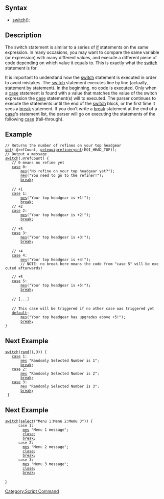 == Syntax ==
* [[switch]](<expression>);
== Description ==
The switch statement is similar to a series of [[if]] statements on the same expression. In many occasions, you may want to compare the same variable (or expression) with many different values, and execute a different piece of code depending on which value it equals to. This is exactly what the [[switch]] statement is for. 

It is important to understand how the [[switch]] statement is executed in order to avoid mistakes. The [[switch]] statement executes line by line (actually, statement by statement). In the beginning, no code is executed. Only when a [[case]] statement is found with a value that matches the value of the switch expression the [[case]] statement(s) will to executed. The parser continues to execute the statements until the end of the [[switch]] block, or the first time it sees a [[break]] statement. If you don't write a [[break]] statement at the end of a [[case]]'s statement list, the parser will go on executing the statements of the following [[case]] (fall-through). 

== Example ==
 // Returns the number of refines on your top headgear
 [[set]](.@refCount, [[getequiprefinerycnt]](EQI_HEAD_TOP));
 // Output a message
 [[switch]](.@refCount) {
 	// 0 means no refine yet
 	[[case]] 0:
 		[[mes]]("No refine on your top headgear yet?");
 		[[mes]]("You need to go to the refiner!");
 		[[break]];
 
 	// +1
 	[[case]] 1:
 		[[mes]]("Your top headgear is +1!");
 		[[break]];
 	// +2
 	[[case]] 2:
 		[[mes]]("Your top headgear is +2!");
 		[[break]];
 
 	// +3
 	[[case]] 3:
 		[[mes]]("Your top headgear is +3!");
 		[[break]];
 
 	// +4
 	[[case]] 4:
 		[[mes]]("Your top headgear is +4!");
 		// NOTE: no break here means the code from "case 5" will be executed afterwards!
 	
 	// +5
 	[[case]] 5:
 		[[mes]]("Your top headgear is +5!");
 		[[break]];
 
 	// [...]
 
 	// This case will be triggered if no other case was triggered yet
 	[[default]]:
 		[[mes]]("Your top headgear has upgrades above +5!");
 		[[break]];
 }

== Next Example == 
 [[switch]]([[rand]](1,3)) {
 	[[case]] 1:
  		[[mes]] "Randomly Selected Number is 1";
  		[[break]];
 	[[case]] 2:
  		[[mes]] "Randomly Selected Number is 2";
  		[[break]];
 	[[case]] 3:
  		[[mes]] "Randomly Selected Number is 3";
  		[[break]];
  }

== Next Example == 
 [[switch]]([[select]]("Menu 1:Menu 2:Menu 3")) { 
       case 1: 
         [[mes]] "Menu 1 message";
         [[close]]; 
         [[break]];
       case 2: 
         [[mes]] "Menu 2 message";
         [[close]]; 
         [[break]];
       case 3: 
         [[mes]] "Menu 3 message";
         [[close]]; 
         [[break]];
}

[[Category:Script Command]]